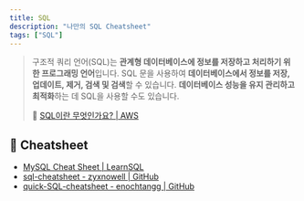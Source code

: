 ```yaml
---
title: SQL
description: "나만의 SQL Cheatsheet"
tags: ["SQL"]
---
```


> 구조적 쿼리 언어(SQL)는 **관계형 데이터베이스에 정보를 저장하고 처리하기 위한 프로그래밍 언어**입니다. SQL 문을 사용하여 **데이터베이스에서 정보를 저장, 업데이트, 제거, 검색 및 검색**할 수 있습니다. **데이터베이스 성능을 유지 관리하고 최적화**하는 데 SQL을 사용할 수도 있습니다.
>
> 🔗 [SQL이란 무엇인가요? | AWS](https://aws.amazon.com/ko/what-is/sql/)

## 📄 Cheatsheet

- [MySQL Cheat Sheet | LearnSQL](https://learnsql.com/blog/mysql-cheat-sheet/)
- [sql-cheatsheet - zyxnowell | GitHub](https://github.com/zyxnowell/sql-cheatsheet)
- [quick-SQL-cheatsheet - enochtangg | GitHub](https://github.com/enochtangg/quick-SQL-cheatsheet)
